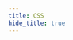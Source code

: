 ```yaml
---
title: CSS
hide_title: true
---
```



<FeatureIcon src={css} title="CSS" />
<LinkList
  data={[
    {
      title: "Selectors",
      link: "/docs/css/selectors",
      src: css,
    },
    {
      title: "Flex Box",
      link: "/docs/css/flex-box",
      src: css,
    },
    { title: "字体", link: "/docs/css/font", src: css },
    { title: "Transform", link: "/docs/css/transform", src: css },
    {
      title: "Properties",
      link: "/docs/css/properties",
      src: css,
    },
    {
      title: "UI",
      link: "/docs/css/ui",
      src: css,
    },
    {
      title: "Solutions",
      link: "/docs/css/solutions",
      src: css,
    },
    {
      title: "Sass",
      link: "/docs/css/sass",
      src: sass,
    },
    {
      title: "TailwindCSS",
      link: "/docs/css/tailwindcss",
      src: tailwindcss,
    },
  ]}
/>
